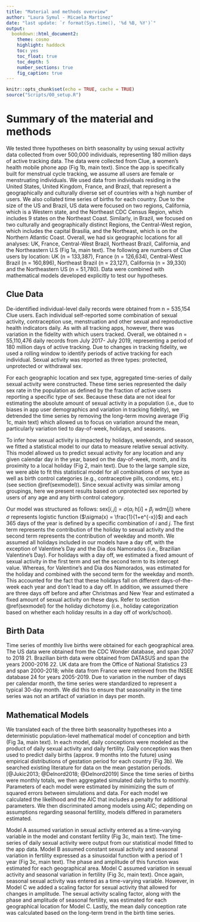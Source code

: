 ```yaml
---
title: "Material and methods overview"
author: "Laura Symul - Micaela Martinez"
date: "last update: `r format(Sys.time(), '%d %B, %Y')`"
output: 
  bookdown::html_document2: 
    theme: cosmo
    highlight: haddock
    toc: yes
    toc_float: true
    toc_depth: 5
    number_sections: true
    fig_caption: true
---
```


```r
knitr::opts_chunk$set(echo = TRUE, cache = TRUE)
source("Scripts/00_setup.R")
```

# Summary of the material and methods

We tested three hypotheses on birth seasonality by using sexual activity data collected from over 500,000 individuals, representing 180 million days of active tracking data. The data were collected from Clue, a women’s health mobile phone app (Fig 1b, main text). Since the app is specifically built for menstrual cycle tracking, we assume all users are female or menstruating individuals. We used data from individuals residing in the United States, United Kingdom, France, and Brazil, that represent a geographically and culturally diverse set of countries with a high number of users. We also collated time series of births for each country. Due to the size of the US and Brazil, US data were focused on two regions, California, which is a Western state, and the Northeast CDC Census Region, which includes 9 states on the Northeast Coast. Similarly, in Brazil, we focused on two culturally and geographically distinct Regions, the Central-West region, which includes the capital Brasilia, and the Northeast, which is on the Northern Atlantic Coast. Overall, we had six geographic locations for all analyses: UK, France, Central-West Brazil, Northeast Brazil, California, and the Northeastern U.S (Fig 1a, main text). The following are numbers of Clue users by location: UK (n = 133,387), France (n = 126,634), Central-West Brazil (n = 160,896), Northeast Brazil (n = 23,127), California (n = 39,330) and the Northeastern US (n = 51,780). Data were combined with mathematical models developed explicitly to test our hypotheses.  

## Clue Data

De-identified individual-level daily records were obtained from n = 535,154 Clue users. Each individual self-reported some combination of sexual activity, contraception use, menstruation and other sexual and reproductive health indicators daily. As with all tracking apps, however, there was variation in the fidelity with which users tracked. Overall, we obtained n = 55,110,476 daily records from July 2017- July 2019, representing a period of 180 million days of active tracking. Due to changes in tracking fidelity, we used a rolling window to identify periods of active tracking for each individual. Sexual activity was reported as three types: protected, unprotected or withdrawal sex. 

For each geographic location and sex type, aggregated time-series of daily sexual activity were constructed. These time series represented the daily sex rate in the population as defined by the fraction of active users reporting a specific type of sex. Because these data are not ideal for estimating the absolute amount of sexual activity in a population (i.e., due to biases in app user demographics and variation in tracking fidelity), we detrended the time series by removing the long-term moving average (Fig 1c, main text) which allowed us to focus on variation around the mean, particularly variation tied to day-of-week, holidays, and seasons.

To infer how sexual activity is impacted by holidays, weekends, and season, we fitted a statistical model to our data to measure relative sexual activity. This model allowed us to predict sexual activity for any location and any given calendar day in the year, based on the day-of-week, month, and its proximity to a local holiday (Fig 2, main text). Due to the large sample size, we were able to fit this statistical model for all combinations of sex type as well as birth control categories (e.g., contraceptive pills, condoms, etc.) (see section \@ref(sexmodel)). Since sexual activity was similar among groupings, here we present results based on unprotected sex reported by users of any age and any birth control category. 

Our model was structured as follows: $\text{sex}[i,j] = \sigma(\alpha_i\ \text{h}[i] + \beta_j\ \text{wdm}[j])$ where $\sigma$ represents logistic function ($\sigma(x) = \frac{1}{1+e^{-x}}$) and each 365 days of the year is defined by a specific combination of $i$ and $j$. The first term represents the contribution of the holiday to sexual activity and the second term represents the contribution of weekday and month. We assumed all holidays included in our models have a day off, with the exception of Valentine’s Day and the Dia dos Namorados (i.e., Brazilian Valentine’s Day). For holidays with a day off, we estimated a fixed amount of sexual activity in the first term and set the second term to its intercept value. Whereas, for Valentine’s and Dia dos Namorados, was estimated for the holiday and combined with the second term for the weekday and month. This accounted for the fact that these holidays fall on different days-of-the-week each year and don’t lead to a day off. In addition, we assumed there are three days off before and after Christmas and New Year and estimated a fixed amount of sexual activity on these days. Refer to section \@ref(sexmodel) for the holiday dichotomy (i.e., holiday categorization based on whether each holiday results in a day off of work/school). 

## Birth Data

Time series of monthly live births were obtained for each geographical area. The US data were obtained from the CDC Wonder database, and span 2007 to 2018 21. Brazilian birth data were obtained from DATASUS and span the years 2000-2016 22. UK data are from the Office of National Statistics 23 and span 2000-2018; while data from France were retrieved from the INSEE database 24 for years 2005-2019. Due to variation in the number of days per calendar month, the time series were standardized to represent a typical 30-day month. We did this to ensure that seasonality in the time series was not an artifact of variation in days per month.
 
## Mathematical Models

We translated each of the three birth seasonality hypotheses into a deterministic population-level mathematical model of conception and birth (Fig 3a, main text). In each model, daily conceptions were modeled as the product of daily sexual activity and daily fertility.     Daily conception was then used to predict daily births (approx. 9 months into the future) using empirical distributions of gestation period for each country (Fig 3b). We searched existing literature for data on the mean gestation periods.[@Jukic2013; @Delnord2018; @Delnord2019] Since the time series of births were monthly totals, we then aggregated simulated daily births to monthly. Parameters of each model were estimated by minimizing the sum of squared errors between simulations and data. For each model we calculated the likelihood and the AIC that includes a penalty for additional parameters. We then discriminated among models using AIC; depending on assumptions regarding seasonal fertility, models differed in parameters estimated. 

Model A assumed variation in sexual activity entered as a time-varying variable in the model and constant fertility (Fig 3c, main text). The time-series of daily sexual activity were output from our statistical model fitted to the app data. Model B assumed constant sexual activity and seasonal variation in fertility expressed as a sinusoidal function with a period of 1 year (Fig 3c, main text). The phase and amplitude of this function was estimated for each geographical area. Model C assumed variation in sexual activity and seasonal variation in fertility (Fig 3c, main text). Once again, seasonal sexual activity was entered as a time-varying variable. However, in Model C we added a scaling factor for sexual activity that allowed for changes in amplitude. The sexual activity scaling factor, along with the phase and amplitude of seasonal fertility, was estimated for each geographical location for Model C. Lastly, the mean daily conception rate was calculated based on the long-term trend in the birth time series. 






